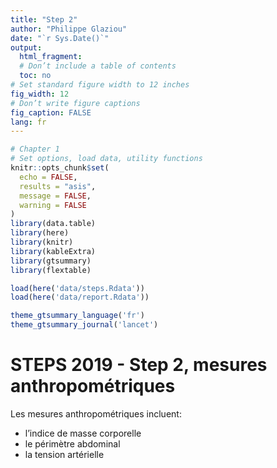 ```yaml
--- 
title: "Step 2" 
author: "Philippe Glaziou" 
date: "`r Sys.Date()`" 
output:  
  html_fragment: 
  # Don’t include a table of contents 
  toc: no 
# Set standard figure width to 12 inches 
fig_width: 12 
# Don’t write figure captions 
fig_caption: FALSE 
lang: fr
--- 
```



```r
# Chapter 1
# Set options, load data, utility functions 
knitr::opts_chunk$set(
  echo = FALSE,
  results = "asis",
  message = FALSE,
  warning = FALSE
)
library(data.table)
library(here)
library(knitr)
library(kableExtra)
library(gtsummary)
library(flextable)

load(here('data/steps.Rdata'))
load(here('data/report.Rdata'))

theme_gtsummary_language('fr')
theme_gtsummary_journal('lancet')

``` 

# STEPS 2019 - Step 2, mesures anthropométriques

Les mesures anthropométriques incluent:

* l'indice de masse corporelle
* le périmètre abdominal
* la tension artérielle

